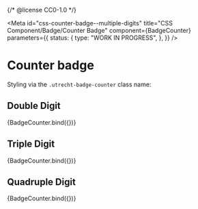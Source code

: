 {/* @license CC0-1.0 */}


<Meta
  id="css-counter-badge--multiple-digits"
  title="CSS Component/Badge/Counter Badge"
  component={BadgeCounter}
  parameters={{
    status: {
      type: "WORK IN PROGRESS",
    },
  }}
/>

# Counter badge

Styling via the `.utrecht-badge-counter` class name:

## Double Digit

<Canvas>
  <Story name="Double Digit" args={{ textContent: "42" }}>
    {BadgeCounter.bind({})}
  </Story>
</Canvas>

## Triple Digit

<Canvas>
  <Story name="Triple Digit" args={{ textContent: "316" }}>
    {BadgeCounter.bind({})}
  </Story>
</Canvas>

## Quadruple Digit

<Canvas>
  <Story name="Quadruple Digit" args={{ textContent: "2148" }}>
    {BadgeCounter.bind({})}
  </Story>
</Canvas>
